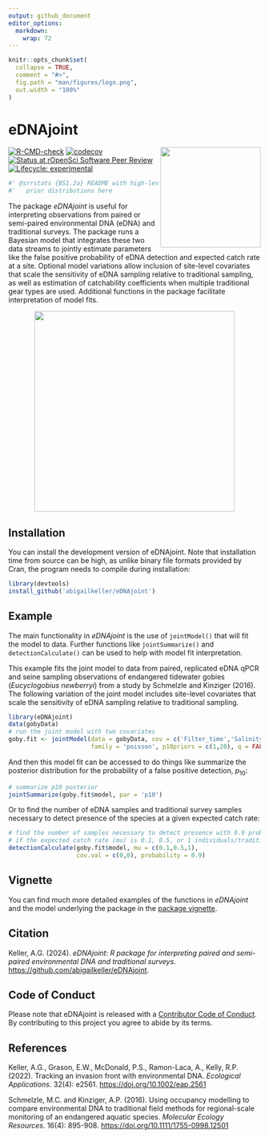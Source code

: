 ```yaml
---
output: github_document
editor_options: 
  markdown: 
    wrap: 72
---
```


<!-- README.md is generated from README.Rmd. Please edit that file -->

```r
knitr::opts_chunk$set(
  collapse = TRUE,
  comment = "#>",
  fig.path = "man/figures/logo.png",
  out.width = "100%"
)
```

# eDNAjoint

<img src="man/figures/logo.png" align="right" height="200" dpi="700"/>

<!-- badges: start -->

[![R-CMD-check](https://github.com/abigailkeller/eDNAjoint/actions/workflows/R-CMD-check.yaml/badge.svg)](https://github.com/abigailkeller/eDNAjoint/actions/workflows/R-CMD-check.yaml)
[![codecov](https://codecov.io/gh/abigailkeller/eDNAjoint/graph/badge.svg?token=AEVR9NSQ9Z)](https://codecov.io/gh/abigailkeller/eDNAjoint)
[![Status at rOpenSci Software Peer
Review](https://badges.ropensci.org/642_status.svg)](https://github.com/ropensci/software-review/issues/642)
[![Lifecycle:
experimental](https://img.shields.io/badge/lifecycle-experimental-orange.svg)](https://lifecycle.r-lib.org/articles/stages.html#experimental)

<!-- badges: end -->

```r
#' @srrstats {BS1.2a} README with high-level overview and examples of specifying
#'   prior distributions here
```

The package *eDNAjoint* is useful for interpreting observations from
paired or semi-paired environmental DNA (eDNA) and traditional surveys.
The package runs a Bayesian model that integrates these two data streams
to jointly estimate parameters like the false positive probability of
eDNA detection and expected catch rate at a site. Optional model
variations allow inclusion of site-level covariates that scale the
sensitivity of eDNA sampling relative to traditional sampling, as well
as estimation of catchability coefficients when multiple traditional
gear types are used. Additional functions in the package facilitate
interpretation of model fits.

<img src="man/figures/basic_diagram_final-01.png" style="display: block; margin: 0 auto;" height="400" dpi="700"/>

## Installation

You can install the development version of eDNAjoint. Note that
installation time from source can be high, as unlike binary file formats
provided by Cran, the program needs to compile during installation:

```r
library(devtools)
install_github('abigailkeller/eDNAjoint')
```

## Example

The main functionality in *eDNAjoint* is the use of `jointModel()` that
will fit the model to data. Further functions like `jointSummarize()`
and `detectionCalculate()` can be used to help with model fit
interpretation.

This example fits the joint model to data from paired, replicated eDNA
qPCR and seine sampling observations of endangered tidewater gobies
(*Eucyclogobius newberryi*) from a study by Schmelzle and Kinziger
(2016). The following variation of the joint model includes site-level
covariates that scale the sensitivity of eDNA sampling relative to
traditional sampling.

```r
library(eDNAjoint)
data(gobyData)
# run the joint model with two covariates
goby.fit <- jointModel(data = gobyData, cov = c('Filter_time','Salinity'), 
                       family = 'poisson', p10priors = c(1,20), q = FALSE)
```

And then this model fit can be accessed to do things like summarize the
posterior distribution for the probability of a false positive
detection, $p_{10}$:

```r
# summarize p10 posterior
jointSummarize(goby.fit$model, par = 'p10')
```

Or to find the number of eDNA samples and traditional survey samples
necessary to detect presence of the species at a given expected catch
rate:

```r
# find the number of samples necessary to detect presence with 0.9 probability at the mean covariate values, 
# if the expected catch rate (mu) is 0.1, 0.5, or 1 individuals/traditional survey unit.
detectionCalculate(goby.fit$model, mu = c(0.1,0.5,1), 
                   cov.val = c(0,0), probability = 0.9)
```

## Vignette

You can find much more detailed examples of the functions in *eDNAjoint*
and the model underlying the package in the [package
vignette](https://bookdown.org/abigailkeller/eDNAjoint_vignette/).

## Citation

Keller, A.G. (2024). *eDNAjoint: R package for interpreting paired and
semi-paired environmental DNA and traditional surveys*.
<https://github.com/abigailkeller/eDNAjoint>.

## Code of Conduct

Please note that eDNAjoint is released with a [Contributor Code of
Conduct](https://ropensci.org/code-of-conduct/). By contributing to this
project you agree to abide by its terms.

## References

Keller, A.G., Grason, E.W., McDonald, P.S., Ramon-Laca, A., Kelly, R.P.
(2022). Tracking an invasion front with environmental DNA. *Ecological
Applications*. 32(4): e2561. <https://doi.org/10.1002/eap.2561>

Schmelzle, M.C. and Kinziger, A.P. (2016). Using occupancy modelling to
compare environmental DNA to traditional field methods for
regional-scale monitoring of an endangered aquatic species. *Molecular
Ecology Resources*. 16(4): 895-908.
<https://doi.org/10.1111/1755-0998.12501>
